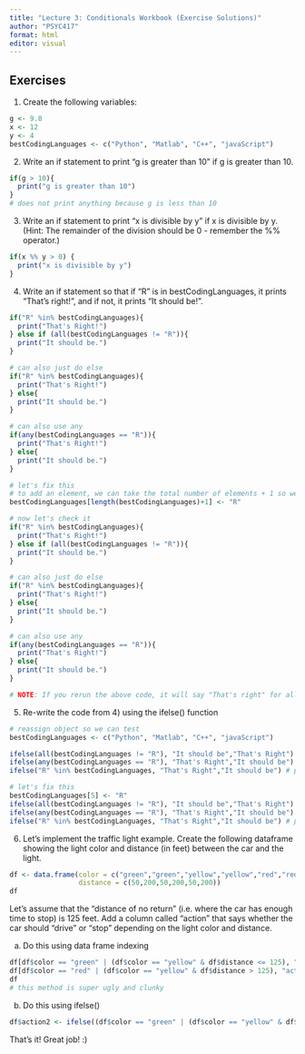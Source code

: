 ---
title: "Lecture 3: Conditionals Workbook (Exercise Solutions)"
author: "PSYC417"
format: html
editor: visual
---

## Exercises

1)  Create the following variables:

```{r}
g <- 9.8
x <- 12
y <- 4
bestCodingLanguages <- c("Python", "Matlab", "C++", "javaScript")
```

2)  Write an if statement to print "g is greater than 10" if g is greater than 10.

```{r}
if(g > 10){
  print("g is greater than 10")
}
# does not print anything because g is less than 10
```

3)  Write an if statement to print "x is divisible by y" if x is divisible by y. (Hint: The remainder of the division should be 0 - remember the %% operator.)

```{r}
if(x %% y > 0) {
  print("x is divisible by y")
}
```

4)  Write an if statement so that if "R" is in bestCodingLanguages, it prints "That's right!", and if not, it prints "It should be!".

```{r}
if("R" %in% bestCodingLanguages){
  print("That's Right!")
} else if (all(bestCodingLanguages != "R")){
  print("It should be.")
}

# can also just do else
if("R" %in% bestCodingLanguages){
  print("That's Right!")
} else{
  print("It should be.")
}

# can also use any 
if(any(bestCodingLanguages == "R")){
  print("That's Right!")
} else{
  print("It should be.")
}

# let's fix this
# to add an element, we can take the total number of elements + 1 so we don't overwrite anything
bestCodingLanguages[length(bestCodingLanguages)+1] <- "R"

# now let's check it 
if("R" %in% bestCodingLanguages){
  print("That's Right!")
} else if (all(bestCodingLanguages != "R")){
  print("It should be.")
}

# can also just do else
if("R" %in% bestCodingLanguages){
  print("That's Right!")
} else{
  print("It should be.")
}

# can also use any 
if(any(bestCodingLanguages == "R")){
  print("That's Right!")
} else{
  print("It should be.")
}

# NOTE: If you rerun the above code, it will say "That's right" for all of them because you have added that element. You need to reassign the objects in the initial code chunk to see "It should be."
```

5)  Re-write the code from 4) using the ifelse() function

```{r}
# reassign object so we can test
bestCodingLanguages <- c("Python", "Matlab", "C++", "javaScript")

ifelse(all(bestCodingLanguages != "R"), "It should be","That's Right") # prints "it should be" if all of the languages aren't R
ifelse(any(bestCodingLanguages == "R"), "That's Right","It should be") # prints "THat's right" if any of the languages are R
ifelse("R" %in% bestCodingLanguages, "That's Right","It should be") # prints "THat's right" if R is in best languages

# let's fix this
bestCodingLanguages[5] <- "R"
ifelse(all(bestCodingLanguages != "R"), "It should be","That's Right") # prints "it should be" if all of the languages aren't R
ifelse(any(bestCodingLanguages == "R"), "That's Right","It should be") # prints "THat's right" if any of the languages are R
ifelse("R" %in% bestCodingLanguages, "That's Right","It should be") # prints "THat's right" if R is in best languages
```

6)  Let's implement the traffic light example. Create the following dataframe showing the light color and distance (in feet) between the car and the light.

```{r}
df <- data.frame(color = c("green","green","yellow","yellow","red","red"),
                 distance = c(50,200,50,200,50,200))
df
```

Let's assume that the "distance of no return" (i.e. where the car has enough time to stop) is 125 feet. Add a column called "action" that says whether the car should "drive" or "stop" depending on the light color and distance.

a)  Do this using data frame indexing

```{r}
df[df$color == "green" | (df$color == "yellow" & df$distance <= 125), "action"] <- "drive" # this satisfies both drive conditions. Now let's do stop conditions
df[df$color == "red" | (df$color == "yellow" & df$distance > 125), "action"] <- "stop"
df
# this method is super ugly and clunky
```

b)  Do this using ifelse()

```{r}
df$action2 <- ifelse((df$color == "green" | (df$color == "yellow" & df$distance <= 125)), "drive","stop") # this is way easier 
```

That's it! Great job! :)
